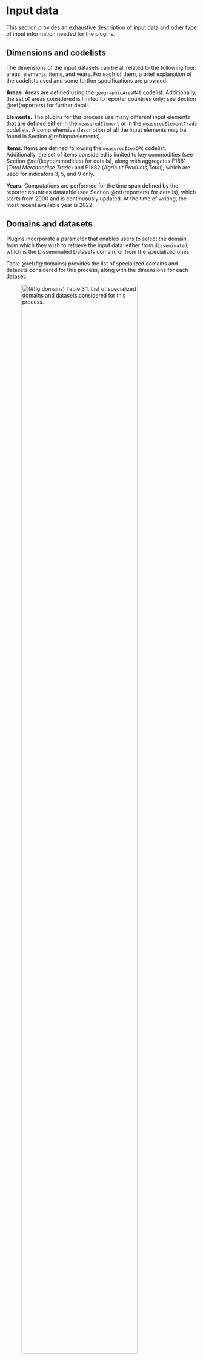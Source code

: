 
# Input data {#inputdata}

This section provides an exhaustive description of input data and other type of input information needed for the plugins.


## Dimensions and codelists

The dimensions of the input datasets can be all related to the following four: areas, elements, items, and years. For each of them, a brief explanation of the codelists used and some further specifications are provided.

**Areas.** Areas are defined using the `geographicAreaM49` codelist. Additionally, the set of areas considered is limited to reporter countries only; see Section \@ref(reporters) for further detail.

**Elements.** The plugins for this process use many different input elements that are defined either in the `measuredElement` or in the `measuredElementTrade` codelists. A comprehensive description of all the input elements may be found in Section \@ref(inputelements).

**Items.** Items are defined following the `measuredItemCPC` codelist. Additionally, the set of items considered is limited to key commodities (see Section \@ref(keycommodities) for details), along with aggregates F1881 (*Total Merchandise Trade*) and F1882 (*Agricult.Products,Total*), which are used for indicators 3, 5, and 9 only.

**Years.** Computations are performed for the time span defined by the reporter countries datatable (see Section \@ref(reporters) for details), which starts from 2000 and is continuously updated. At the time of writing, the most recent available year is 2022. 


## Domains and datasets

Plugins incorporate a parameter that enables users to select the domain from which they wish to retrieve the input data: either from `disseminated`, which is the Disseminated Datasets domain, or from the specialized ones. 

Table \@ref(fig:domains) provides the list of specialized domains and datasets considered for this process, along with the dimensions for each dataset.

![(\#fig:domains) Table 3.1. List of specialized domains and datasets considered for this process.](./images/domains.png){width=85%}

If users choose to get data from the Disseminated Datasets domain, the following datasets are used as substitutes for those listed in Table \@ref(fig:domains):\
- `aproduction_validated` instead of `aproduction`.\
- `trade_crops_livestock_disseminated` instead of `total_trade_cpc_m49`.

Since `completed_tf_cpc_m49` and `ess_eco_macroind_complete` do not have equivalent datasets in `disseminated`, the plugins use these two regardless of whether the Disseminated Datasets domain is selected or not. This might change in the future if the two datasets become available in the `disseminated` domain.


## Datatables

The plugins for this process heavily rely on auxiliary information stored in three SWS datatables. This section is dedicated to their description.


### Reporter countries {#reporters}


The reporter countries datatable is used in all the plugins to select which countries should be included in the computation of the indicators.

The key information to identify the datatable is the following:\
- Domain id: `trade-reports`.\
- Datatable id: `reporters_by_year_new_version`.

As depicted in Figure \@ref(fig:reporters), the datatable has many columns:\
- `m49`, which contains the country's m49 code.\
- `code`, which specifies the country's code using various standards -- this column is ignored for this process.\
- `description`, which provides the country's description.\
- Other $31$ columns, labeled from `year_2000` to `year_2030`, which indicate whether the country has been a reporter country or not in the corresponding year.

![(\#fig:reporters) Figure 3.2. Sample screenshot of the reporters countries datatable in SWS.](./images/dt_reporters.png)

The datatable is used to select the countries for which the indicators are to be computed. In the columns referred to years, the datatable contains `X` whenever the corresponding country is a reporter country in that year; otherwise, the cell is empty. At the time of writing, columns for years from $2023$ to $2030$ are empty, implying that calculations should be made only for years ranging from $2000$ to $2022$.

The column `code` is included in the datatable for other purposes, and is disregarded for this process. There are $5$ countries that have two distinct `code`s for different years, yet maintain a unique `m49` code across all years. The current `description` of these countries is: *China,Taiwan*, *Croatia*, *Eswatini*, *North Macedonia*, *United Kingdom*. In such cases, the resulting two rows referring to the same country are merged, preserving the `X`'s from both rows (which originally did not overlap).

While the number of reporter countries may vary for different years, the total number of countries encompassed in the datatable is $198$.


### Key commodities {#keycommodities}


The key commodities datatable is used in all the plugins to select which commodities should be included in the computation of the indicators.

The key information to identify the datatable is the following:\
- Domain id: `trade-reference-files`.\
- Datatable id: `key_commodities_codes`.

As depicted in Figure \@ref(fig:commodities), the datatable has three columns:\
- `commodity`, which contains the commodity's description.\
- `commodity_code`, which specifies the commodity's CPC code.\
- `livestock`, which is a binary value denoting if the commodity is livestock or not.

![(\#fig:commodities) Figure 3.3. Sample screenshot of the key commodities datatable in SWS.](./images/dt_key_commodities.png)

The number of key commodities included in the datatable is $54$. The plugins exclusively use the `commodity_code` column.


### Thresholds

The thresholds datatable is used for indicators $7$ and $8$ to count the total number of importing and exporting countries for a given commodity $i$, respectively.

The key information to identify the datatable is the following:\
- Domain id: `trade-reference-files`.\
- Datatable id: `trade_outlier_country_thresholds`.

As depicted in Figure \@ref(fig:thresholds), the datatable has two columns:\
- `area`, which contains the area's m49 code.\
- `threshold`, which gives the corresponding threshold expressed in tonnes.

![(\#fig:thresholds) Figure 3.4. Sample screenshot of the thresholds datatable in SWS.](./images/dt_thresholds.png)

The datatable exclusively includes countries. Each country has its own threshold value that is applied to all commodities. The total number of importing and exporting countries for a given commodity $i$ only consider countries whose import or export quantities, respectively, exceed the threshold for that country.

If a country lacks a corresponding threshold entry in the datatable, a conventional threshold value of $1000$ is applied.

